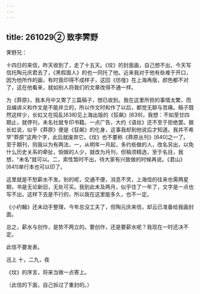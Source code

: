 ```yaml
---
---
---
```

title: 261029② 致李霁野
---




霁野兄：

十四日的来信，昨天收到了，走了十五天。《坟》的封面画，自己想不出，今天写信托陶元庆君去了，《黑假面人》的也一同托了他。近来我对于他有些难于开口，因为他所作的画，有时竟印得不成样子，这回《彷徨》在上海再版，颜色都不对了，这在他看来，就如别人将我们的文章改得不通一样。

为《莽原》，我本月中又寄了三篇稿子，想已收到。我在这里所担的事情太繁，而且编讲义和作文是不能并立的，所以作文时和作了以后，都觉无聊与苦痛。稿子既然这样少，长虹又在捣乱[638]见上海出版的《狂飙》[639]，我想：不如至廿四期止，就停刊，未名社就专印书籍。一点广告，大约《语丝》还不至于拒绝罢。据长虹说，似乎《莽原》便是《狂飙》的化身，这事我却到他说后才知道。我并不希罕“莽原”这两个字，此后就废弃它。《坟》也不要称《莽原丛刊》[640]之一了。至于期刊，则我以为有两法，一，从明年一月起，多约些做的人，改名另出，以免什么历史关系的牵扯，倘做的人少，就改为月刊，但稿须精选，至于名目，我想，“未名”就可以。二，索性暂时不出，待大家有兴致做的时候再说。《君山》[641]单行本也可以印了。

这里就是不愁薪水不发。别的呢，交通不便，消息不灵，上海信的往来也需两星期，书是无论新旧，无处可买。我到此未及两月，似乎住了一年了，文字是一点也写不出。这样下去是不行的，所以我在这里能多久，也不一定。

《小约翰》还未动手整理，今年总没工夫了，但陶元庆来信，却云已准备给我画封面。

总之，薪水与创作，是势不两立的。要创作，还是要薪水呢？我现在一时还决不定。

此信不要发表。

迅上 十，二九，夜

《坟》的序言，将来当做一点寄上。

（此信的下面，自己拆过了重封的。）